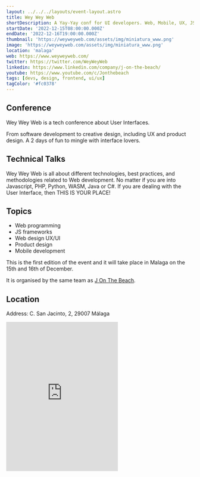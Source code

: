 ```yaml
---
layout: ../../../layouts/event-layout.astro
title: Wey Wey Web
shortDescription: A Yay-Yay conf for UI developers. Web, Mobile, UX, JS, and loads of fun!
startDate: '2022-12-15T08:00:00.000Z'
endDate: '2022-12-16T19:00:00.000Z'
thumbnail: 'https://weyweyweb.com/assets/img/miniatura_www.png'
image: 'https://weyweyweb.com/assets/img/miniatura_www.png'
location: 'malaga'
web: https://www.weyweyweb.com/
twitter: https://twitter.com/WeyWeyWeb
linkedin: https://www.linkedin.com/company/j-on-the-beach/
youtube: https://www.youtube.com/c/Jonthebeach
tags: [devs, design, frontend, ui/ux]
tagColor: '#fc0378'
---
```


## Conference

Wey Wey Web is a tech conference about User Interfaces.

From software development to creative design, including UX and product design. A 2 days of fun to mingle with interface lovers.

## Technical Talks

Wey Wey Web is all about different technologies, best practices, and methodologies related to Web development. No matter if you are into Javascript, PHP, Python, WASM, Java or C#. If you are dealing with the User Interface, then THIS IS YOUR PLACE!

## Topics

- Web programming
- JS frameworks
- Web design UX/UI
- Product design
- Mobile development

This is the first edition of the event and it will take place in Malaga on the 15th and 16th of December.

It is organised by the same team as <a target="_blank" href="https://www.jonthebeach.com/">J On The Beach</a>.

## Location

Address: C. San Jacinto, 2, 29007 Málaga

<iframe
  className="mt-4 w-full"
  height="400"
  src="https://www.google.com/maps/embed?pb=!1m18!1m12!1m3!1d3198.163427659557!2d-4.428520485008898!3d36.71863607996542!2m3!1f0!2f0!3f0!3m2!1i1024!2i768!4f13.1!3m3!1m2!1s0xd72f7970440f493%3A0xfa83331eccab60c2!2sC.%20San%20Jacinto%2C%202%2C%2029007%20M%C3%A1laga!5e0!3m2!1ses!2ses!4v1662386670599!5m2!1ses!2ses"
  style="border:0;"
  allowfullscreen=""
  loading="lazy"
  referrerpolicy="no-referrer-when-downgrade"
></iframe>
